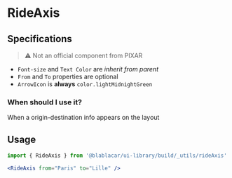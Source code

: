 

<Meta title="Rides|RideAxis" />

# RideAxis

<Preview>
  <Story name="Default">
    <RideAxis from="Düsseldorf International Airport, Düsseldorf" to="Cologne Bonn Airport, Köln" />
  </Story>
</Preview>

## Specifications

> ⚠️ Not an official component from PIXAR

- `Font-size` and `Text Color` are _inherit from parent_
- `From` and `To` properties are optional
- `ArrowIcon` is **always** `color.lightMidnightGreen`

### When should I use it?

When a origin-destination info appears on the layout

## Usage

```jsx
import { RideAxis } from '@blablacar/ui-library/build/_utils/rideAxis'

<RideAxis from="Paris" to="Lille" />
```

<Props of={RideAxis} />
